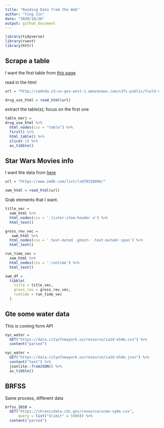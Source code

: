 ```yaml
---
title: "Reading Data from the Web"
author: "Ying Jin"
date: "2020/10/20"
output: github_document
---
```


```r
library(tidyverse)
library(rvest)
library(httr)
```

## Scrape a table

I want the first table from [this page](http://samhda.s3-us-gov-west-1.amazonaws.com/s3fs-public/field-uploads/2k15StateFiles/NSDUHsaeShortTermCHG2015.htm)

read in the html

```r
url = "http://samhda.s3-us-gov-west-1.amazonaws.com/s3fs-public/field-uploads/2k15StateFiles/NSDUHsaeShortTermCHG2015.htm"

drug_use_html = read_html(url)
```

extract the table(s); focus on the first one

```r
table_marj = 
drug_use_html %>% 
  html_nodes(css = "table") %>% 
  first() %>% 
  html_table() %>% 
  slice(-1) %>% 
  as_tibble()
```

## Star Wars Movies info

I want the data from [here](https://www.imdb.com/list/ls070150896/)

```r
url = "https://www.imdb.com/list/ls070150896/"

swm_html = read_html(url)
```

Grab elements that I want.

```r
title_vec = 
  swm_html %>% 
  html_nodes(css = '.lister-item-header a') %>% 
  html_text()

gross_rev_vec = 
   swm_html %>% 
  html_nodes(css = '.text-muted .ghost~ .text-muted+ span') %>% 
  html_text()

run_time_vec = 
  swm_html %>% 
  html_nodes(css = '.runtime') %>% 
  html_text()

swm_df = 
  tibble(
    title = title_vec,
    gross_rev = gross_rev_vec,
    runtime = run_time_vec
  )
```

## Gte some water data

This is coming form API

```r
nyc_water = 
  GET("https://data.cityofnewyork.us/resource/ia2d-e54m.csv") %>% 
  content("parsed")

nyc_water = 
  GET("https://data.cityofnewyork.us/resource/ia2d-e54m.json") %>% 
  content("text") %>% 
  jsonlite::fromJSON() %>% 
  as_tibble()
```

## BRFSS 

Same process, different data

```r
brfss_2010 = 
  GET("https://chronicdata.cdc.gov/resource/acme-vg9e.csv",
      query = list("$limit" = 5000)) %>% 
  content("parsed")
```

